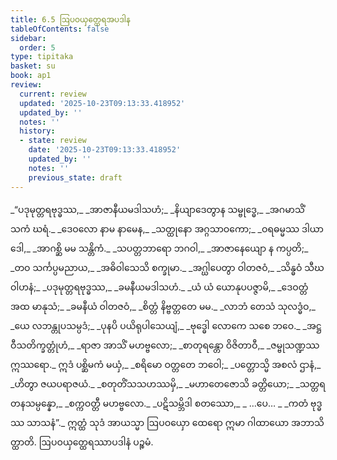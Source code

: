 ```yaml
---
title: 6.5 ဩပဝယှတ္ထေရအပဒါန
tableOfContents: false
sidebar:
  order: 5
type: tipitaka
basket: su
book: ap1
review:
  current: review
  updated: '2025-10-23T09:13:33.418952'
  updated_by: ''
  notes: ''
  history:
  - state: review
    date: '2025-10-23T09:13:33.418952'
    updated_by: ''
    notes: ''
    previous_state: draft
---
```



<ReviewStatus review={frontmatter.review} showDetails={true} />

<HypothesisAnnotation frontmatter={frontmatter} />

<DynamicBreadcrumb />

<Division number="33" book="ap1" e="ch" v="20" p="118">

<Paragraph number="1416" type="verses" book="ap1">
_“ပဒုမုတ္တရဗုဒ္ဓဿ,_  
_အာဇာနီယမဒါသဟံ;_  
_နိယျာဒေတွာန သမ္ဗုဒ္ဓေ,_  
_အဂမာသိံ သကံ ဃရံ._  

</Paragraph>

</Division>
<Division number="34" book="ap1" e="ch" v="20" p="118">

<Paragraph number="1417" type="verses" book="ap1">
_ဒေဝလော နာမ နာမေန,_  
_သတ္ထုနော အဂ္ဂသာဝကော;_  
_ဝရဓမ္မဿ ဒါယာဒေါ,_  
_အာဂစ္ဆိ မမ သန္တိကံ._  

</Paragraph>

</Division>
<Division number="35" book="ap1" e="ch" v="20" p="118">

<Paragraph number="1418" type="verses" book="ap1">
_သပတ္တဘာရော ဘဂဝါ,_  
_အာဇာနေယျော န ကပ္ပတိ;_  
_တဝ သင်္ကပ္ပမညာယ,_  
_အဓိဝါသေသိ စက္ခုမာ._  

</Paragraph>

</Division>
<Division number="36" book="ap1" e="ch" v="20" p="118">

<Paragraph number="1419" type="verses" book="ap1">
_အဂ္ဃါပေတွာ ဝါတဇဝံ,_  
_သိန္ဓဝံ သီဃဝါဟနံ;_  
_ပဒုမုတ္တရဗုဒ္ဓဿ,_  
_ခမနီယမဒါသဟံ._  

</Paragraph>

</Division>
<Division number="37" book="ap1" e="ch" v="20" p="118">

<Paragraph number="1420" type="verses" book="ap1">
_ယံ ယံ ယောနုပပဇ္ဇာမိ,_  
_ဒေဝတ္တံ အထ မာနုသံ;_  
_ခမနီယံ ဝါတဇဝံ,_  
_စိတ္တံ နိဗ္ဗတ္တတေ မမ._  

</Paragraph>

</Division>
<Division number="38" book="ap1" e="ch" v="20" p="118">

<Paragraph number="1421" type="verses" book="ap1">
_လာဘံ တေသံ သုလဒ္ဓံဝ,_  
_ယေ လဘန္တုပသမ္ပဒံ;_  
_ပုနပိ ပယိရုပါသေယျံ,_  
_ဗုဒ္ဓေါ လောကေ သစေ ဘဝေ._  

</Paragraph>

</Division>
<Division number="39" book="ap1" e="ch" v="20" p="118">

<Paragraph number="1422" type="verses" book="ap1">
_အဋ္ဌဝီသတိက္ခတ္တုံဟံ,_  
_ရာဇာ အာသိံ မဟဗ္ဗလော;_  
_စာတုရန္တော ဝိဇိတာဝီ,_  
_ဇမ္ဗုသဏ္ဍဿ ဣဿရော._  

</Paragraph>

</Division>
<Division number="40" book="ap1" e="ch" v="20" p="118">

<Paragraph number="1423" type="verses" book="ap1">
ဣဒံ ပစ္ဆိမကံ မယှံ,_  
_စရိမော ဝတ္တတေ ဘဝေါ;_  
_ပတ္တောသ္မိ အစလံ ဌာနံ,_  
_ဟိတွာ ဇယပရာဇယံ._  

</Paragraph>

</Division>
<Division number="41" book="ap1" e="ch" v="20" p="118">

<Paragraph number="1424" type="verses" book="ap1">
_စတုတိံသသဟဿမှိ,_  
_မဟာတေဇောသိ ခတ္တိယော;_  
_သတ္တရတနသမ္ပန္နော,_  
_စက္ကဝတ္တီ မဟဗ္ဗလော._  

</Paragraph>

</Division>
<Division number="42" book="ap1" e="ch" v="20" p="119">

<Paragraph number="1425" type="verses" book="ap1">
_ပဋိသမ္ဘိဒါ စတဿော,_  
_ …ပေ… _  
_ကတံ ဗုဒ္ဓဿ သာသနံ”._  

</Paragraph>

<Paragraph number="1426" book="ap1">
ဣတ္ထံ သုဒံ အာယသ္မာ ဩပဝယှော ထေရော ဣမာ ဂါထာယော အဘာသိတ္ထာတိ.

</Paragraph>
</Division>

<Paragraph number="1427" type="center" book="ap1">
ဩပဝယှတ္ထေရဿာပဒါနံ ပဉ္စမံ.
</Paragraph>